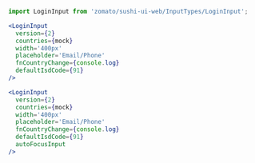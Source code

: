 
<Meta title='LoginInput' component={LoginInput} />

```jsx
import LoginInput from 'zomato/sushi-ui-web/InputTypes/LoginInput';
```

<LoginInputStory />

```jsx
<LoginInput
  version={2}
  countries={mock}
  width='400px'
  placeholder='Email/Phone'
  fnCountryChange={console.log}
  defaultIsdCode={91}
/>

<LoginInput
  version={2}
  countries={mock}
  width='400px'
  placeholder='Email/Phone'
  fnCountryChange={console.log}
  defaultIsdCode={91}
  autoFocusInput
/>
```
